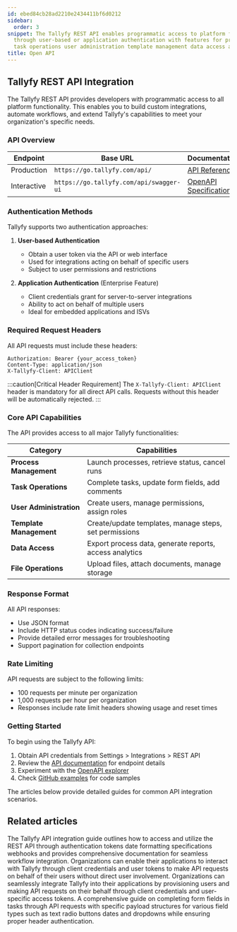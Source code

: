 ```yaml
---
id: ebed84cb28ad2210e2434411bf6d0212
sidebar:
  order: 3
snippet: The Tallyfy REST API enables programmatic access to platform functionality
  through user-based or application authentication with features for process management
  task operations user administration template management data access and file operations.
title: Open API
---
```


## Tallyfy REST API Integration

The Tallyfy REST API provides developers with programmatic access to all platform functionality. This enables you to build custom integrations, automate workflows, and extend Tallyfy's capabilities to meet your organization's specific needs.

### API Overview

| Endpoint | Base URL | Documentation |
|----------|----------|---------------|
| Production | `https://go.tallyfy.com/api/` | [API Reference](https://go.tallyfy.com/api/) |
| Interactive | `https://go.tallyfy.com/api/swagger-ui` | [OpenAPI Specification](https://go.tallyfy.com/api/swagger-ui) |

### Authentication Methods

Tallyfy supports two authentication approaches:

1. **User-based Authentication**
   - Obtain a user token via the API or web interface
   - Used for integrations acting on behalf of specific users
   - Subject to user permissions and restrictions

2. **Application Authentication** (Enterprise Feature)
   - Client credentials grant for server-to-server integrations
   - Ability to act on behalf of multiple users
   - Ideal for embedded applications and ISVs

### Required Request Headers

All API requests must include these headers:

```
Authorization: Bearer {your_access_token}
Content-Type: application/json
X-Tallyfy-Client: APIClient
```

:::caution[Critical Header Requirement]
The `X-Tallyfy-Client: APIClient` header is mandatory for all direct API calls. Requests without this header will be automatically rejected.
:::

### Core API Capabilities

The API provides access to all major Tallyfy functionalities:

| Category | Capabilities |
|----------|--------------|
| **Process Management** | Launch processes, retrieve status, cancel runs |
| **Task Operations** | Complete tasks, update form fields, add comments |
| **User Administration** | Create users, manage permissions, assign roles |
| **Template Management** | Create/update templates, manage steps, set permissions |
| **Data Access** | Export process data, generate reports, access analytics |
| **File Operations** | Upload files, attach documents, manage storage |

### Response Format

All API responses:
- Use JSON format
- Include HTTP status codes indicating success/failure
- Provide detailed error messages for troubleshooting
- Support pagination for collection endpoints

### Rate Limiting

API requests are subject to the following limits:

- 100 requests per minute per organization
- 1,000 requests per hour per organization
- Responses include rate limit headers showing usage and reset times

### Getting Started

To begin using the Tallyfy API:

1. Obtain API credentials from Settings > Integrations > REST API
2. Review the [API documentation](https://go.tallyfy.com/api/) for endpoint details
3. Experiment with the [OpenAPI explorer](https://go.tallyfy.com/api/swagger-ui)
4. Check [GitHub examples](https://github.com/tallyfy/api-support) for code samples

The articles below provide detailed guides for common API integration scenarios.


<PageTree />


## Related articles
<CardGrid>
<LinkTitleCard header="<b>Open Api > Integrate with Tallyfy using API</b>" href="/products/pro/integrations/open-api/how-to-integrate-with-tallyfy-using-api/" > The Tallyfy API integration guide outlines how to access and utilize the REST API through authentication tokens date formatting specifications webhooks and provides comprehensive documentation for seamless workflow integration. </LinkTitleCard>
<LinkTitleCard header="<b>Open Api > API usage as a third-party application instead of a user</b>" href="/products/pro/integrations/open-api/access-api-as-a-third-party-application-instead-of-a-user/" > Organizations can enable their applications to interact with Tallyfy through client credentials and user tokens to make API requests on behalf of their users without direct user involvement. </LinkTitleCard>
<LinkTitleCard header="<b>Open Api > API usage as a third-party application instead of a user</b>" href="/products/pro/integrations/open-api/access-api-as-a-third-party-application-instead-of-a-user/" > Organizations can seamlessly integrate Tallyfy into their applications by provisioning users and making API requests on their behalf through client credentials and user-specific access tokens. </LinkTitleCard>
<LinkTitleCard header="<b>Open Api > Complete form fields in a task</b>" href="/products/pro/integrations/open-api/how-do-i-complete-form-fields-in-a-process-task/" > A comprehensive guide on completing form fields in tasks through API requests with specific payload structures for various field types such as text radio buttons dates and dropdowns while ensuring proper header authentication. </LinkTitleCard>
</CardGrid>